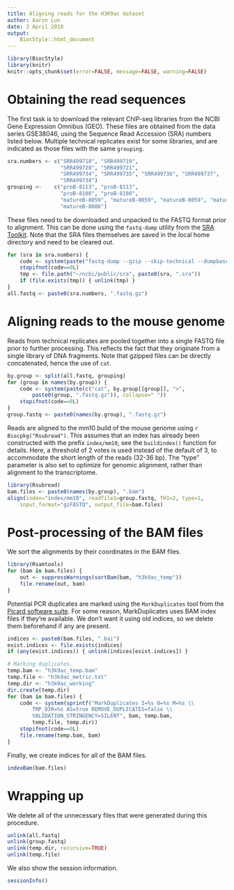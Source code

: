 ```yaml
---
title: Aligning reads for the H3K9ac dataset
author: Aaron Lun
date: 3 April 2018
output:
    BiocStyle::html_document
---
```


```r
library(BiocStyle)
library(knitr)
knitr::opts_chunk$set(error=FALSE, message=FALSE, warning=FALSE)
```

# Obtaining the read sequences 

The first task is to download the relevant ChIP-seq libraries from the NCBI Gene Expression Omnibus (GEO).
These files are obtained from the data series GSE38046, using the Sequence Read Accession (SRA) numbers listed below.
Multiple technical replicates exist for some libraries, and are indicated as those files with the same `grouping`.

```r
sra.numbers <- c("SRR499718", "SRR499719", 
				 "SRR499720", "SRR499721", 
				 "SRR499734", "SRR499735", "SRR499736", "SRR499737", 
				 "SRR499738")
grouping <-    c("proB-8113", "proB-8113", 
			     "proB-8108", "proB-8108", 
			     "matureB-8059", "matureB-8059", "matureB-8059", "matureB-8059", 
				 "matureB-8086")
```

These files need to be downloaded and unpacked to the FASTQ format prior to alignment.
This can be done using the `fastq-dump` utility from the [SRA Toolkit](http://www.ncbi.nlm.nih.gov/Traces/sra/?view=software).
Note that the SRA files themselves are saved in the local home directory and need to be cleared out.

```r
for (sra in sra.numbers) {
    code <- system(paste("fastq-dump --gzip --skip-technical --dumpbase --clip", sra))
    stopifnot(code==0L)
    tmp <- file.path("~/ncbi/public/sra", paste0(sra, ".sra"))
    if (file.exists(tmp)) { unlink(tmp) }
}
all.fastq <- paste0(sra.numbers, ".fastq.gz")
```

# Aligning reads to the mouse genome

Reads from technical replicates are pooled together into a single FASTQ file prior to further processing.
This reflects the fact that they originate from a single library of DNA fragments.
Note that gzipped files can be directly concatenated, hence the use of `cat`.

```r
by.group <- split(all.fastq, grouping)
for (group in names(by.group)) {
    code <- system(paste(c("cat", by.group[[group]], ">", 
        paste0(group, ".fastq.gz")), collapse=" "))
    stopifnot(code==0L)
}
group.fastq <- paste0(names(by.group), ".fastq.gz")
```

Reads are aligned to the mm10 build of the mouse genome using `r Biocpkg("Rsubread")`.
This assumes that an index has already been constructed with the prefix `index/mm10`, see the `buildindex()` function for details.
Here, a threshold of 2 votes is used instead of the default of 3, to accommodate the short length of the reads (32-36 bp).
The "type" parameter is also set to optimize for genomic alignment, rather than alignment to the transcriptome.

```r
library(Rsubread)
bam.files <- paste0(names(by.group), ".bam")
align(index="index/mm10", readfile1=group.fastq, TH1=2, type=1, 
    input_format="gzFASTQ", output_file=bam.files)
```

# Post-processing of the BAM files

We sort the alignments by their coordinates in the BAM files.

```r
library(Rsamtools)
for (bam in bam.files) {
    out <- suppressWarnings(sortBam(bam, "h3k9ac_temp"))
    file.rename(out, bam)
}
```

Potential PCR duplicates are marked using the `MarkDuplicates` tool from the [Picard software suite](http://broadinstitute.github.io/picard).
For some reason, MarkDuplicates uses BAM index files if they're available.
We don't want it using old indices, so we delete them beforehand if any are present.

```r
indices <- paste0(bam.files, ".bai")
exist.indices <- file.exists(indices)
if (any(exist.indices)) { unlink(indices[exist.indices]) }

# Marking duplicates.
temp.bam <- "h3k9ac_temp.bam"
temp.file <- "h3k9ac_metric.txt"
temp.dir <- "h3k9ac_working"
dir.create(temp.dir)
for (bam in bam.files) {
    code <- system(sprintf("MarkDuplicates I=%s O=%s M=%s \\
        TMP_DIR=%s AS=true REMOVE_DUPLICATES=false \\
        VALIDATION_STRINGENCY=SILENT", bam, temp.bam,   
        temp.file, temp.dir))
    stopifnot(code==0L)
    file.rename(temp.bam, bam)
}
```

Finally, we create indices for all of the BAM files.

```r
indexBam(bam.files)
```

# Wrapping up

We delete all of the unnecessary files that were generated during this procedure.

```r
unlink(all.fastq)
unlink(group.fastq)
unlink(temp.dir, recursive=TRUE)
unlink(temp.file)
```

We also show the session information.

```r
sessionInfo()
```
